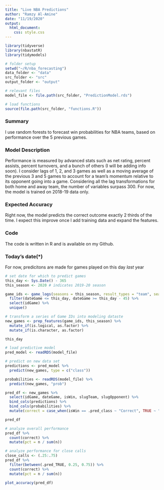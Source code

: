 ```yaml
---
title: "Live NBA Predictions"
author: "Ramzy Al-Amine"
date: "11/19/2020"
output: 
  html_document:
    css: style.css
---
```


```r

library(tidyverse)
library(nbastatR)
library(tidymodels)

# folder setup
setwd("~/R/nba_forecasting")
data_folder <- "data"
src_folder <- "src"
output_folder <- "output"

# relevant files
model_file <- file.path(src_folder, "PredictionModel.rds")

# load functions 
source(file.path(src_folder, "functions.R"))

```

### Summary

I use random forests to forecast win probabilities for NBA teams, based on performance over the 5 previous games. 

### Model Description 

Performance is measured by advanced stats such as net rating, percent assists, percent turnovers, and a bunch of others (I will be adding info soon). I consider lags of 1, 2, and 3 games as well as a moving average of the previous 3 and 5 games to account for a team's momentum relative to its opponent going into a game. Considering all the lag transformations for both home and away team, the number of variables surpass 300. For now, the model is trained on 2018-19 data only.

### Expected Accuracy  

Right now, the model predicts the correct outcome exactly 2 thirds of the time. I expect this improve once I add training data and expand the features.

### Code

The code is written in R and is available on my Github. 

### Today's date(*)

For now, predicitons are made for games played on this day *last* year
```r

# set date for which to predict games
this_day <- Sys.Date() - 365
this_season <- 2020 # indicates 2019-20 season

game_ids <- game_logs(seasons = this_season, result_types = "team", season_types = "Regular Season") %>%
  filter(dateGame <= this_day, dateGame >= this_day - 45) %>% 
  select(idGame) %>% 
  unique()

# transform a series of Game IDs into modeling dataste
new_games <- prep_features(game_ids, this_season) %>%
  mutate_if(is.logical, as.factor) %>%
  mutate_if(is.character, as.factor)

this_day

```


```r

# load predictive model
pred_model <- readRDS(model_file)

# predict on new data set
predictions <- pred_model %>%
  predict(new_games, type = c("class"))

probabilities <- readRDS(model_file) %>%
  predict(new_games, "prob")

pred_df <- new_games %>%
  select(idGame, dateGame, isWin, slugTeam, slugOpponent) %>%
  bind_cols(predictions) %>%
  bind_cols(probabilities) %>%
  mutate(correct = case_when(isWin == .pred_class ~ "Correct", TRUE ~ "Incorrect"))

pred_df

```


```r

# analyze overall performance
pred_df %>%
  count(correct) %>%
  mutate(pct = n / sum(n))

# analyze performance for close calls
close_calls <- (.25:.75)
pred_df %>%
  filter(between(.pred_TRUE, 0.25, 0.75)) %>%
  count(correct) %>%
  mutate(pct = n / sum(n))

plot_accuracy(pred_df)

```

